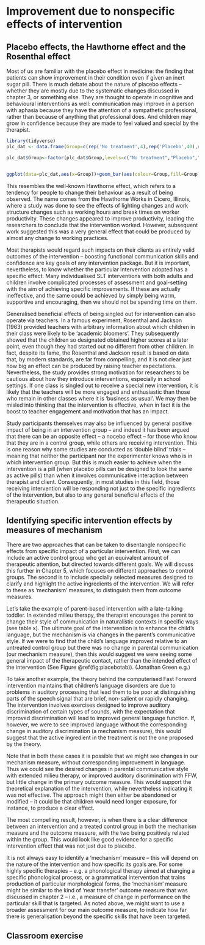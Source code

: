 # Improvement due to nonspecific effects of intervention

## Placebo effects, the Hawthorne effect and the Rosenthal effect

Most of us are familiar with the placebo effect in medicine: the finding that patients can show improvement in their condition even if given an inert sugar pill. There is much debate about the nature of placebo effects – whether they are mostly due to the systematic changes discussed in chapter 3, or something else. They are thought to operate in cognitive and behavioural interventions as well: communication may improve in a person with aphasia because they have the attention of a sympathetic professional, rather than because of anything that professional does. And children may grow in confidence because they are made to feel valued and special by the therapist. 


```r

library(tidyverse)
plc_dat <- data.frame(Group=c(rep('No treatment',4),rep('Placebo',40),rep('Intervention',70)))

plc_dat$Group<-factor(plc_dat$Group,levels=c("No treatment","Placebo","Intervention"))


ggplot(data=plc_dat,aes(x=Group))+geom_bar(aes(colour=Group,fill=Group))+theme_bw()+ylab('Outcome') + annotate('text',x=0.9,y=20,label='Placebo Effect',angle = 90) + geom_segment(aes(x=1, xend=1, y=40, yend=5), size = 0.75, arrow = arrow(length = unit(0.25, "cm")))+ geom_segment(aes(x=1, xend=1, y=5, yend=40), size = 0.75, arrow = arrow(length = unit(0.25, "cm")))+ annotate('text',x=1.9,y=55,label='Treatment Effect',angle = 90) + geom_segment(aes(x=2, xend=2, y=70, yend=40), size = 0.75, arrow = arrow(length = unit(0.25, "cm")))+ geom_segment(aes(x=2, xend=2, y=40, yend=70), size = 0.75, arrow = arrow(length = unit(0.25, "cm")))+ annotate('text',x=0.6,y=17,label='Hawthorne Effect',angle = 90) + geom_segment(aes(x=0.6, xend=0.6, y=-2, yend=0), size = 0.75, arrow = arrow(length = unit(0.25, "cm")))+ geom_segment(aes(x=0.6, xend=0.6, y=6, yend=4), size = 0.75, arrow = arrow(length = unit(0.25, "cm")))
```

This resembles the well-known Hawthorne effect, which refers to a tendency for people to change their behaviour as a result of being observed. The name comes from the Hawthorne Works in Cicero, Illinois, where a study was done to see the effects of lighting changes and work structure changes such as working hours and break times on worker productivity. These changes appeared to improve productivity, leading the researchers to conclude that the intervention worked. However, subsequent work suggested this was a very general effect that could be produced by almost any change to working practices.  

Most therapists would regard such impacts on their clients as entirely valid outcomes of the intervention – boosting functional communication skills and confidence are key goals of any intervention package. But it is important, nevertheless, to know whether the particular intervention adopted has a specific effect. Many individualised SLT interventions with both adults and children involve complicated processes of assessment and goal-setting with the aim of achieving specific improvements. If these are actually ineffective, and the same could be achieved by simply being warm, supportive and encouraging, then we should not be spending time on them. 

Generalised beneficial effects of being singled out for intervention can also operate via teachers. In a famous experiment, Rosenthal and Jackson (1963) provided teachers with arbitrary information about which children in their class were likely to be 'academic bloomers'. They subsequently showed that the children so designated obtained higher scores at a later point, even though they had started out no different from other children. In fact, despite its fame, the Rosenthal and Jackson result is based on data that, by modern standards, are far from compelling, and it is not clear just how big an effect can be produced by raising teacher expectations. Nevertheless, the study provides strong motivation for researchers to be cautious about how they introduce interventions, especially in school settings. If one class is singled out to receive a special new intervention, it is likely that the teachers will be more engaged and enthusiastic than those who remain in other classes where it is 'business as usual'. We may then be misled into thinking that the intervention is effective, when in fact it is the boost to teacher engagement and motivation that has an impact.

Study participants themselves may also be influenced by general positive impact of being in an intervention group – and indeed it has been argued that there can be an opposite effect – a nocebo effect – for those who know that they are in a control group, while others are receiving intervention. This is one reason why some studies are conducted as 'double blind' trials – meaning that neither the participant nor the experimenter knows who is in which intervention group. But this is much easier to achieve when the intervention is a pill (when placebo pills can be designed to look the same as active pills) than when it involves communicative interaction between therapist and client. Consequently, in most studies in this field, those receiving intervention will be responding not just to the specific ingredients of the intervention, but also to any general beneficial effects of the therapeutic situation.

## Identifying specific intervention effects by measures of mechanism

There are two approaches that can be taken to disentangle nonspecific effects from specific impact of a particular intervention. First, we can include an active control group who get an equivalent amount of therapeutic attention, but directed towards different goals.  We will discuss this further in Chapter 5, which focuses on different approaches to control groups. The second is to include specially selected measures designed to clarify and highlight the active ingredients of the intervention. We will refer to these as 'mechanism' measures, to distinguish them from outcome measures.

Let's take the example of parent-based intervention with a late-talking toddler. In extended milieu therapy, the therapist encourages the parent to change their style of communication in naturalistic contexts in specific ways (see table x).  The ultimate goal of the intervention is to enhance the child's language, but the mechanism is via changes in the parent's communicative style. If we were to find that the child's language improved relative to an untreated control group but there was no change in parental communication (our mechanism measure), then this would suggest we were seeing some general impact of the therapeutic contact, rather than the intended effect of the intervention (See Figure \@ref(fig:placebotab)).
(Jonathan Green e.g.)

To take another example, the theory behind the computerised Fast Forword intervention maintains that children's language disorders are due to problems in auditory processing that lead them to be poor at distinguishing parts of the speech signal that are brief, non-salient or rapidly changing. The intervention involves exercises designed to improve auditory discrimination of certain types of sounds, with the expectation that improved discrimination will lead to improved general language function. If, however, we were to see improved language without the corresponding change in auditory discrimination (a mechanism measure), this would suggest that the active ingredient in the treatment is not the one proposed by the theory.

Note that in both these cases it is possible that we might see changes in our mechanism measure, without corresponding improvement in language. Thus we could see the desired changes in parental communicative style with extended milieu therapy, or improved auditory discrimination with FFW, but little change in the primary outcome measure. This would support the theoretical explanation of the intervention, while nevertheless indicating it was not effective. The approach might then either be abandoned or modified – it could be that children would need longer exposure, for instance, to produce a clear effect. 

The most compelling result, however, is when there is a clear difference between an intervention and a treated control group in both the mechanism measure and the outcome measure, with the two being positively related within the group. This would look like good evidence for a specific intervention effect that was not just due to placebo.

It is not always easy to identify a 'mechanism' measure – this will depend on the nature of the intervention and how specific its goals are. For some highly specific therapies – e.g. a phonological therapy aimed at changing a specific phonological process, or a grammatical intervention that trains production of particular morphological forms, the 'mechanism' measure might be similar to the kind of 'near transfer' outcome measure that was discussed in chapter 2 – i.e., a measure of change in performance on the particular skill that is targeted. As noted above, we might want to use a broader assessment for our main outcome measure, to indicate how far there is generalisation beyond the specific skills that have been targeted.

## Classroom exercise

 
